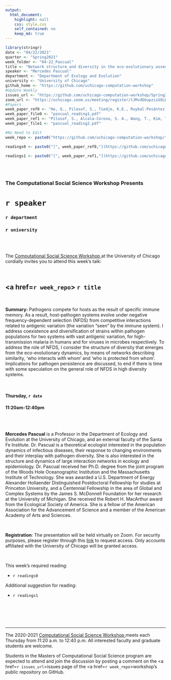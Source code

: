 ```yaml
---
output:
  html_document:
    highlight: null
    css: style.css
    self_contained: no
    keep_md: true
---
```


```r
library(stringr)
date <- "04/22/2021"
quarter <- "Spring2021"
week_folder <- "04-22_Pascual"
title <- "Network structure and diversity in the eco-evolutionary assembly of host-pathogen systems"
speaker <- "Mercedes Pascual"
department <- "Department of Ecology and Evolution"
university <- "University of Chicago"
github_home <- "https://github.com/uchicago-computation-workshop"
#Update Weekly
issues_url <- "https://github.com/uchicago-computation-workshop/Spring2021/issues/4"
zoom_url <- "https://uchicago.zoom.us/meeting/register/tJMvdOGupzsiG9LH_avxW_vY_NJxc9ExTRJF"
#Papers
week_paper_ref0 <- "He, Q., Pilosof, S., Tiedje, K.E., Ruybal-Pesántez, S., Artzy-Randrup, Y., Baskerville, E. B., ... & Pascual, M. (2018). Networks of genetic similarity reveal non-neutral processes shape strain structure in Plasmodium falciparum. Nature Communications, 9(1), 1-12."
week_paper_file0 <- "pascual_reading1.pdf"
week_paper_ref1 <- "Pilosof, S., Alcala-Corona, S. A., Wang, T., Kim, T., Maslov, S., Whitaker, R., & Pascual, M. (2020). The network structure and eco-evolutionary dynamics of CRISPR-induced immune diversification. Nature Ecology & Evolution, 4(12), 1650-1660."
week_paper_file1 <- "pascual_reading2.pdf"

#No Need to Edit
week_repo <- paste0("https://github.com/uchicago-computation-workshop/",quarter,"/tree/master/",week_folder)

readings0 <- paste0("[", week_paper_ref0,"](https://github.com/uchicago-computation-workshop/",quarter,"/blob/master/", week_folder,"/",week_paper_file0,")")

readings1 <- paste0("[", week_paper_ref1,"](https://github.com/uchicago-computation-workshop/",quarter,"/blob/master/", week_folder,"/",week_paper_file1,")")



```



<br>

<h3 class=pfblock-header> The Computational Social Science Workshop Presents </h3>

<h1 class=pfblock-header3> `r speaker`</h1>
<h3 class=pfblock-header3> `r department` </h3>
<h3 class=pfblock-header3> `r university` </h3>

<br><br>



<p class=pfblock-header3>The <a href="https://macss.uchicago.edu/content/computation-workshop"> Computational Social Science Workshop </a> at the University of Chicago cordially invites you to attend this week's talk:</p>



<br>

<div class=pfblock-header3>
<h2 class=pfblock-header>
  <a href=`r week_repo`> `r title` </a>
</h2>

<br>
</div>



<p class=footertext2>

**Summary:** Pathogens compete for hosts as the result of specific immune memory. As a result, host-pathogen systems evolve under negative frequency-dependent selection (NFDS) from competitive interactions related to antigenic variation (the variation “seen” by the immune system).  I address coexistence and diversification of strains within pathogen populations for two systems with vast antigenic variation, for high-transmission malaria in humans and for viruses in microbes respectively. To address the role of NFDS, I consider the structure of diversity that emerges from the eco-evolutionary dynamics, by means of networks describing similarity,  ‘who interacts with whom’ and ‘who is protected from whom’.  Implications for pathogen persistence are discussed, to end if there is time with some speculation on the general role of NFDS in high diversity systems. 

</p>

<br>

<h4 class=pfblock-header3> Thursday, `r date` </h4>
<h4 class=pfblock-header3> 11:20am-12:40pm </h4>

<br><br>

<p class=footertext2>

**Mercedes Pascual** is a Professor in the Department of Ecology and Evolution at the University of Chicago, and an external faculty of the Santa Fe Institute. Dr. Pascual is a theoretical ecologist interested in the population dynamics of infectious diseases, their response to changing environments and their interplay with pathogen diversity. She is also interested in the structure and dynamics of large interaction networks in ecology and epidemiology. Dr. Pascual received her Ph.D. degree from the joint program of the Woods Hole Oceanographic Institution and the Massachusetts Institute of Technology.  She was awarded a U.S. Department of Energy Alexander Hollaender Distinguished Postdoctoral Fellowship for studies at Princeton University, and a Centennial Fellowship in the area of Global and Complex Systems by the James S. McDonnell Foundation for her research at the University of Michigan.  She received the Robert H. MacArthur award from the Ecological Society of America. She is a fellow of the American Association for the Advancement of Science and a member of the American Academy of Arts and Sciences.

</p>

<br>

**Registration**: The presentation will be held virtually on Zoom. For security purposes, please register through this [link](`r zoom_url`) to request access. Only accounts affiliated with the University of Chicago will be granted access.

<br>

This week's required reading:

- `r readings0`

Additional suggestion for reading:

- `r readings1`

<br>

<br><br>

---

<p class=footertext> The 2020-2021 <a href="https://macss.uchicago.edu/content/computation-workshop"> Computational Social Science Workshop </a> meets each Thursday from 11:20 a.m. to 12:40 p.m. All interested faculty and graduate students are welcome.</p>



<p class=footertext>Students in the Masters of Computational Social Science program are expected to attend and join the discussion by posting a comment on the <a href=`r issues_url`>issues page</a> of the <a href=`r week_repo`>workshop's public repository on GitHub.</a></p>

